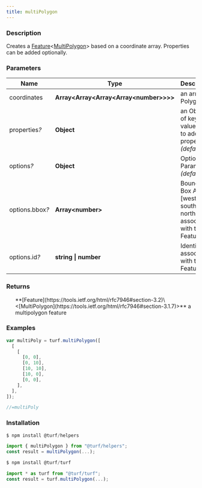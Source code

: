 ```yaml
---
title: multiPolygon
---
```



### Description

Creates a [Feature](https://tools.ietf.org/html/rfc7946#section-3.2)\<[MultiPolygon](https://tools.ietf.org/html/rfc7946#section-3.1.7)> based on a
coordinate array. Properties can be added optionally.

### Parameters

| Name                 | Type                                       | Description                                                               |
| -------------------- | ------------------------------------------ | ------------------------------------------------------------------------- |
| coordinates          | **Array\<Array\<Array\<Array\<number>>>>** | an array of Polygons                                                      |
| properties<i>?</i>   | **Object**                                 | an Object of key-value pairs to add as properties _(default \{})_         |
| options<i>?</i>      | **Object**                                 | Optional Parameters _(default \{})_                                       |
| options.bbox<i>?</i> | **Array\<number>**                         | Bounding Box Array [west, south, east, north] associated with the Feature |
| options.id<i>?</i>   | **string \| number**                       | Identifier associated with the Feature                                    |

### Returns

<ul>
  **[Feature](https://tools.ietf.org/html/rfc7946#section-3.2)\<[MultiPolygon](https://tools.ietf.org/html/rfc7946#section-3.1.7)>** a multipolygon feature

</ul>

### Examples

```javascript
var multiPoly = turf.multiPolygon([
  [
    [
      [0, 0],
      [0, 10],
      [10, 10],
      [10, 0],
      [0, 0],
    ],
  ],
]);

//=multiPoly
```

### Installation

```javascript
$ npm install @turf/helpers

import { multiPolygon } from "@turf/helpers";
const result = multiPolygon(...);
```

```javascript
$ npm install @turf/turf

import * as turf from "@turf/turf";
const result = turf.multiPolygon(...);
```
